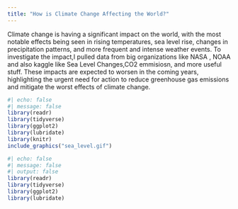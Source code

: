 ```yaml
---
title: "How is Climate Change Affecting the World?"
---
```

Climate change is having a significant impact on the world, with the most notable effects being seen in rising temperatures, sea level rise, changes in precipitation patterns, and more frequent and intense weather events. To investigate the impact,I pulled data from big organizations like NASA , NOAA and also kaggle like Sea Level Changes,CO2 emmisiosn, and more useful stuff. These impacts are expected to worsen in the coming years, highlighting the urgent need for action to reduce greenhouse gas emissions and mitigate the worst effects of climate change.


```r
#| echo: false
#| message: false
library(readr)
library(tidyverse)
library(ggplot2)
library(lubridate)
library(knitr)
include_graphics("sea_level.gif")

```



```r
#| echo: false
#| message: false
#| output: false
library(readr)
library(tidyverse)
library(ggplot2)
library(lubridate)
```













